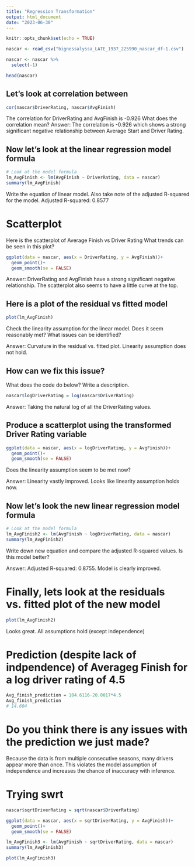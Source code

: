 ```yaml
---
title: "Regression Transformation"
output: html_document
date: "2023-06-30"
---
```


```r
knitr::opts_chunk$set(echo = TRUE)
```

```r
nascar <- read_csv("bignessalyssa_LATE_1937_225990_nascar_df-1.csv")

nascar <- nascar %>% 
  select(-1)

head(nascar)
```



## Let's look at correlation between
```r
cor(nascar$DriverRating, nascar$AvgFinish) 
```
The correlation for DriverRating and AvgFinish is -0.926 What does the correlation mean?
Answer: The correlation is -0.926 which shows a strong significant negative relationship between Average Start and Driver Rating.



## Now let's look at the linear regression model formula
```r
# Look at the model formula
lm_AvgFinish <- lm(AvgFinish ~ DriverRating, data = nascar)
summary(lm_AvgFinish)
```
Write the equation of linear model. Also take note of the adjusted R-squared for the model.
Adjusted R-squared:  0.8577 

# Scatterplot
Here is the scatterplot of Average Finish vs Driver Rating
What trends can be seen in this plot?
```r
ggplot(data = nascar, aes(x = DriverRating, y = AvgFinish))+ 
  geom_point()+
  geom_smooth(se = FALSE)
```
Answer: DriverRating and AvgFinish have a strong significant negative relationship. The scatterplot also seems to have a little curve at the top.

## Here is a plot of the residual vs fitted model
```r
plot(lm_AvgFinish)
```
Check the linearity assumption for the linear model. Does it seem reasonably met?
What issues can be identified? 

Answer: Curvature in the residual vs. fitted plot. Linearity assumption does not hold. 


## How can we fix this issue?
What does the code do below? Write a description.

```r
nascar$logDriverRating = log(nascar$DriverRating)
```

Answer: Taking the natural log of all the DriverRating values.

## Produce a scatterplot using the transformed Driver Rating variable
```r
ggplot(data = nascar, aes(x = logDriverRating, y = AvgFinish))+
  geom_point()+
  geom_smooth(se = FALSE)
```
Does the linearity assumption seem to be met now? 

Answer: Linearity vastly improved. Looks like linearity assumption holds now.

## Now let's look the new linear regression model formula
```r
# Look at the model formula
lm_AvgFinish2 <- lm(AvgFinish ~ logDriverRating, data = nascar)
summary(lm_AvgFinish2)
```
Write down new equation and compare the adjusted R-squared values. Is this model better?

Answer: Adjusted R-squared: 0.8755. Model is clearly improved.

# Finally, lets look at the residuals vs. fitted plot of the new model
```r
plot(lm_AvgFinish2)
```
Looks great. All assumptions hold (except independence)



# Prediction (despite lack of indpendence) of Averageg Finish for a log driver rating of 4.5
```r
Avg_finish_prediction = 104.6116-20.0017*4.5
Avg_finish_prediction
# 14.604
```

# Do you think there is any issues with the prediction we just made?
Because the data is from multiple consecutive seasons, many drivers appear more than once. This violates the model assumption of independence and increases the chance of inaccuracy with inference.

# Trying swrt
```r
nascar$sqrtDriverRating = sqrt(nascar$DriverRating)
```

```r
ggplot(data = nascar, aes(x = sqrtDriverRating, y = AvgFinish))+
  geom_point()+
  geom_smooth(se = FALSE)
```

```r
lm_AvgFinish3 <- lm(AvgFinish ~ sqrtDriverRating, data = nascar)
summary(lm_AvgFinish3)
```

```r
plot(lm_AvgFinish3)
```


